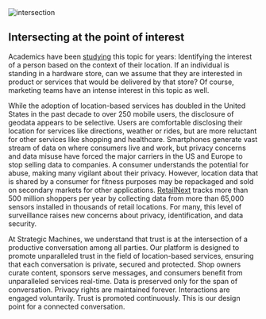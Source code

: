 

<div className={styles["Welcome"]}>

<div className={styles["rcs"]}>
  <img src={[intersection]} alt="intersection" /> 
</div>

## Intersecting at the point of interest

Academics have been [studying](https://arxiv.org/abs/1806.05736) this topic for years: Identifying the interest of a person based on the context of their location. If an individual is standing in a hardware store, can we assume that they are interested in product or services that would be delivered by that store? Of course, marketing teams have an intense interest in this topic as well.

While the adoption of location-based services has doubled in the United States in the past decade to over 250 mobile users, the disclosure of geodata appears to be selective. Users are comfortable disclosing their location for services like directions, weather or rides, but are more reluctant for other services like shopping and healthcare. Smartphones generate vast stream of data on where consumers live and work, but privacy concerns and data misuse have forced the major carriers in the US and Europe to stop selling data to companies. A consumer understands the potential for abuse, making many vigilant about their privacy. However, location data that is shared by a consumer for fitness purposes may be repackaged and sold on secondary markets for other applications. [RetailNext](https://retailnext.net/en/home/) tracks more than 500 million shoppers per year by collecting data from more than 65,000 sensors installed in thousands of retail locations. For many, this level of surveillance raises new concerns about privacy, identification, and data security.

At Strategic Machines, we understand that trust is at the intersection of a productive conversation among all parties. Our platform is designed to promote unparalleled trust in the field of location-based services, ensuring that each conversation is private, secured and protected. Shop owners curate content, sponsors serve messages, and consumers benefit from unparalleled services real-time. Data is preserved only for the span of conversation. Privacy rights are maintained forever. Interactions are engaged voluntarily. Trust is promoted continuously. This is our design point for a connected conversation.




</div>